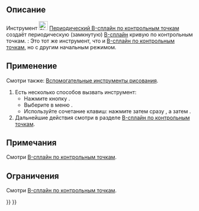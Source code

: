 <languages/>

{{Docnav/ru
|[[Sketcher_CreateBSpline/ru|B-сплайн по контрольным точкам]]
|[[Sketcher_CreateBSplineByInterpolation/ru|B-сплайн по узлам]]
|[[Sketcher_Workbench/ru|Скетчер]]
|IconL=Sketcher_CreateBSpline.svg
|IconR=Sketcher_CreateBSplineByInterpolation.svg
|IconC=Workbench_Sketcher.svg
}}

{{GuiCommand/ru
|Name/ru=Создать периодический B-сплайн
|Name=Sketcher CreatePeriodicBSpline
|MenuLocation= Эскиз → Геометрия эскиза → Создать периодический B-сплайн
|Workbenches=[[Sketcher_Workbench/ru|Скетчер]]
|Version=0.17
|SeeAlso=[[Sketcher_CreateBSpline/ru|Скетчер Создать B-сплайн]]
}}

<span id="Description"></span>
== Описание ==

Инструмент [[Image:Sketcher_CreatePeriodicBSpline.svg|24px]] [[Sketcher_CreatePeriodicBSpline|Периодический B-сплайн по контрольным точкам]] создаёт периодическую (замкнутую) [[B-Splines/ru| B-сплайн]] кривую по контрольным точкам. {{Version/ru|1.0}}: Это тот же инструмент, что и [[Sketcher_CreateBSpline/ru|B-сплайн по контрольным точкам]], но с другим начальным режимом.

<span id="Usage"></span>
== Применение ==

Смотри также: [[Sketcher_Workbench/ru#Drawing_aids|Вспомогательные инструменты рисования]].

# Есть несколько способов вызвать инструмент:
#* Нажмите кнопку {{Button|[[Image:Sketcher_CreatePeriodicBSpline.svg|16px]] [[Sketcher_CreatePeriodicBSpline/ru|Периодический B-сплайн по контрольным точкам]]}}.
#* Выберите в меню {{MenuCommand|Эскиз → Геометрия эскиза → [[Image:Sketcher_CreatePeriodicBSpline.svg|16px]] Создать периодический В-сплайн}}.
#* Используйте сочетание клавиш: нажмите {{KEY|G}} затем сразу {{KEY|B}}, а затем {{KEY|P}}.
# Дальнейшие действия смотри в разделе [[Sketcher_CreateBSpline/ru#Usage|B-сплайн по контрольным точкам]].

<span id="Notes"></span>
== Примечания ==

Смотри [[Sketcher_CreateBSpline/ru#Notes|B-сплайн по контрольным точкам]].

<span id="Limitations"></span>
== Ограничения ==

Смотри [[Sketcher_CreateBSpline/ru#Limitations|B-сплайн по контрольным точкам]].


<div class="mw-translate-fuzzy">
{{Docnav/ru
|[[Sketcher_CreateBSpline/ru|B-сплайн по контрольным точкам]]
|[[Sketcher_CreateBSplineByInterpolation/ru|B-сплайн по узлам]]
|[[Sketcher_Workbench/ru|Скетчер]]
|IconL=Sketcher_CreateBSpline.svg
|IconR=Sketcher_CreateBSplineByInterpolation.svg
|IconC=Workbench_Sketcher.svg
}}
</div>

{{Sketcher_Tools_navi{{#translation:}}}}
{{Userdocnavi{{#translation:}}}}